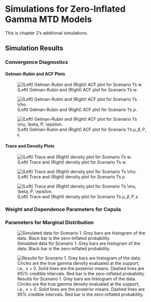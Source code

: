 # Simulations for Zero-Inflated Gamma MTD Models {#sec-appendix-ch2-simu}

This is chapter 2's additional simulations.

## Simulation Results 

### Convergence Diagnostics {#sec-appendix-ch2-simu-res-convergence}

#### Gelman-Rubin and ACF Plots

![(Left) Gelman-Rubin and (Right) ACF plot for Scenario 1's $w$.](../../images/chapter2/res_mcmc_w_gelman_s1.png){#fig-w-gelman-zigamma}

![(Left) Gelman-Rubin and (Right) ACF plot for Scenario 1's $\rho$.](../../images/chapter2/res_mcmc_rho_gelman_s1.png){#fig-rho-gelman-zigamma}

![(Left) Gelman-Rubin and (Right) ACF plot for Scenario 1's $\mu, \beta, P, \epsilon$.](../../images/chapter2/res_mcmc_marg_gelman_s1.png){#fig-mar-gelman-zigamma}

#### Trace and Density Plots 

![(Left) Trace and (Right) density plot for Scenario 1's $w$.](../../images/chapter2/res_mcmc_w_s1.png){#fig-w-trace-zigamma}

![(Left) Trace and (Right) density plot for Scenario 1's $\rho$.](../../images/chapter2/res_mcmc_rho_s1.png){#fig-rho-trace-zigamma}

![(Left) Trace and (Right) density plot for Scenario 1's $\mu, \beta, P, \epsilon$.](../../images/chapter2/res_mcmc_marg_s1.png){#fig-mar-trace-zigamma}

### Weight and Dependence Parameters for Copula {#sec-appendix-ch2-simu-res-w-rho}

### Parameters for Marginal Distribution {#sec-appendix-ch2-simu-res-marginal}

![Simulated data for Scenario 1. Grey bars are histogram of the data. Black bar is the zero-inflated probability.](../../images/chapter2/raw_zigamma_s1.png){#fig-zigamma-s1-raw}  

![Results for Scenario 1. Grey bars are histogram of the data. Circles are the true gamma density evaluated at the support, i.e., $x > 0$. Solid lines are the posterior means. Dashed lines are $95\%$ credible intervals. Red bar is the zero-inflated probability.](../../images/chapter2/res_zigamma_marg_s1.png){#fig-zigamma-s1} 

```{=latex}
\begin{table}[ht]
\centering
\begin{tabular}{|r|r|r|r|r|}
  \hline
. & Mean (SD) & R (Upper CI) & Naive SE & Time-series SE \\ 
  \hline
$w_1 = 0.636$ & 0.6395 (0.0425) & 1 (1) & 0.0002 & 0.0003 \\ 
  $w_2 = 0.234$ & 0.1905 (0.0636) & 1.01 (1.01) & 0.0004 & 0.0013 \\ 
  $w_3 = 0.086$ & 0.1315 (0.0739) & 1 (1) & 0.0004 & 0.0021 \\ 
  $w_4 = 0.032$ & 0.0346 (0.0529) & 1.01 (1.03) & 0.0003 & 0.0017 \\ 
  $w_5 = 0.012$ & 0.0039 (0.0171) & 1 (1) & 0.0001 & 0.0004 \\ 
   \hline 
$\rho_1 = 0.700$ & 0.6847 (0.0274) & 1 (1) & 0.0002 & 0.0002 \\ 
  $\rho_2 = 0.500$ & 0.606 (0.1426) & 1.01 (1.01) & 0.0008 & 0.0027 \\ 
  $\rho_3 = 0.300$ & 0.1168 (0.2389) & 1 (1) & 0.0013 & 0.0018 \\ 
  $\rho_4 = 0.100$ & 0.0147 (0.4675) & 1 (1) & 0.0026 & 0.0027 \\ 
  $\rho_5 = 0.100$ & -0.0046 (0.5659) & 1 (1) & 0.0032 & 0.0032 \\ 
   \hline 
$\mu$ & 7.35 (0.1132) & 1 (1) & 0.0006 & 0.0006 \\ 
  $\beta$ & 1.0082 (0.0433) & 1 (1) & 0.0002 & 0.0002 \\ 
  $P$ & 0.0769 (0.0085) & 1 (1) & 0.0000 & 0.0000 \\ 
  $\epsilon$ & 0.1 (7e-04) & 1 (1) & 0.0000 & 0.0000 \\ 
   \hline
\end{tabular}
\caption{Estimates and Gelman--Rubin Diagnostics for Scenario 1 ($P = 0.1$, $\epsilon = 0.1$) for parameters $w$, $\rho$, $\mu$, $\beta$, $P$, and $\epsilon$} 
\end{table}
```

```{=latex}
\begin{table}[ht]
\centering
\begin{tabular}{|r|r|r|r|r|}
  \hline
. & Mean (SD) & R (Upper CI) & Naive SE & Time-series SE \\ 
  \hline
$w_1 = 0.200$ & 0.1682 (0.0686) & 1 (1) & 0.0004 & 0.0012 \\ 
  $w_2 = 0.050$ & 0.0999 (0.0641) & 1 (1) & 0.0004 & 0.0012 \\ 
  $w_3 = 0.450$ & 0.4418 (0.0377) & 1 (1) & 0.0002 & 0.0003 \\ 
  $w_4 = 0.050$ & 0.0187 (0.0325) & 1 (1) & 0.0002 & 0.0007 \\ 
  $w_5 = 0.250$ & 0.2715 (0.0529) & 1 (1) & 0.0003 & 0.0006 \\ 
   \hline 
$\rho_1 = 0.400$ & 0.3728 (0.1753) & 1 (1) & 0.0010 & 0.0026 \\ 
  $\rho_2 = 0.100$ & -0.1457 (0.2685) & 1 (1) & 0.0015 & 0.0020 \\ 
  $\rho_3 = 0.700$ & 0.7399 (0.0321) & 1 (1) & 0.0002 & 0.0002 \\ 
  $\rho_4 = 0.100$ & 0.0687 (0.5259) & 1 (1) & 0.0029 & 0.0033 \\ 
  $\rho_5 = 0.500$ & 0.5701 (0.0753) & 1 (1) & 0.0004 & 0.0008 \\ 
   \hline 
$\mu$ & 7.232 (0.1128) & 1 (1) & 0.0006 & 0.0006 \\ 
  $\beta$ & 1.0705 (0.0452) & 1 (1) & 0.0003 & 0.0003 \\ 
  $P$ & 0.0812 (0.0087) & 1 (1) & 0.0000 & 0.0000 \\ 
  $\epsilon$ & 0.1004 (7e-04) & 1 (1) & 0.0000 & 0.0000 \\ 
   \hline
\end{tabular}
\caption{Estimates and Gelman--Rubin Diagnostics for Scenario 2 ($P = 0.1$, $\epsilon = 0.1$) for parameters $w$, $\rho$, $\mu$, $\beta$, $P$, and $\epsilon$} 
\end{table}
```

```{=latex}
\begin{table}[ht]
\centering
\begin{tabular}{|r|r|r|r|r|}
  \hline
. & Mean (SD) & R (Upper CI) & Naive SE & Time-series SE \\ 
  \hline
$\mu$ & 7.35 (0.1132) & 1 (1) & 0.0006 & 0.0006 \\ 
  $\beta$ & 1.0082 (0.0433) & 1 (1) & 0.0002 & 0.0002 \\ 
  $P$ & 0.0769 (0.0085) & 1 (1) & 0.0000 & 0.0000 \\ 
  $\epsilon$ & 0.1 (7e-04) & 1 (1) & 0.0000 & 0.0000 \\ 
   \hline 
$\mu$ & 7.1454 (0.12) & 1 (1) & 0.0007 & 0.0007 \\ 
  $\beta$ & 1.0994 (0.0472) & 1 (1) & 0.0003 & 0.0003 \\ 
  $P$ & 0.1091 (0.0103) & 1 (1) & 0.0001 & 0.0001 \\ 
  $\epsilon$ & 0.4017 (0.0019) & 1 (1) & 0.0000 & 0.0000 \\ 
   \hline 
$\mu$ & 6.9447 (0.1207) & 1 (1) & 0.0007 & 0.0007 \\ 
  $\beta$ & 1.0659 (0.0542) & 1 (1) & 0.0003 & 0.0003 \\ 
  $P$ & 0.5248 (0.0172) & 1 (1) & 0.0001 & 0.0001 \\ 
  $\epsilon$ & 0.1001 (1e-04) & 1 (1) & 0.0000 & 0.0000 \\ 
   \hline 
$\mu$ & 6.8454 (0.1154) & 1 (1) & 0.0006 & 0.0006 \\ 
  $\beta$ & 1.0086 (0.0512) & 1 (1) & 0.0003 & 0.0003 \\ 
  $P$ & 0.5064 (0.0173) & 1 (1) & 0.0001 & 0.0001 \\ 
  $\epsilon$ & 0.4 (4e-04) & 1 (1) & 0.0000 & 0.0000 \\ 
   \hline 
$\mu$ & 6.988 (0.1303) & 1 (1) & 0.0007 & 0.0007 \\ 
  $\beta$ & 0.9593 (0.0594) & 1 (1) & 0.0003 & 0.0003 \\ 
  $P$ & 0.6879 (0.016) & 1 (1) & 0.0001 & 0.0001 \\ 
  $\epsilon$ & 0.0999 (1e-04) & 1 (1) & 0.0000 & 0.0000 \\ 
   \hline 
$\mu$ & 6.8482 (0.1373) & 1 (1) & 0.0008 & 0.0008 \\ 
  $\beta$ & 1.0506 (0.0665) & 1 (1) & 0.0004 & 0.0004 \\ 
  $P$ & 0.7048 (0.0154) & 1 (1) & 0.0001 & 0.0001 \\ 
  $\epsilon$ & 0.4002 (3e-04) & 1 (1) & 0.0000 & 0.0000 \\ 
   \hline
\end{tabular}
\caption{Estimates and Gelman--Rubin Diagnostics for Scenario 1 (varying $P$, $\epsilon$) for parameters $\mu$, $\beta$, $P$, and $\epsilon$} 
\end{table}
```

```{=latex}
\begin{table}[ht]
\centering
\begin{tabular}{|r|r|r|r|r|}
  \hline
. & Mean (SD) & R (Upper CI) & Naive SE & Time-series SE \\ 
  \hline
$\mu$ & 7.232 (0.1128) & 1 (1) & 0.0006 & 0.0006 \\ 
  $\beta$ & 1.0705 (0.0452) & 1 (1) & 0.0003 & 0.0003 \\ 
  $P$ & 0.0812 (0.0087) & 1 (1) & 0.0000 & 0.0000 \\ 
  $\epsilon$ & 0.1004 (7e-04) & 1 (1) & 0.0000 & 0.0000 \\ 
   \hline 
$\mu$ & 7.0911 (0.1046) & 1 (1) & 0.0006 & 0.0006 \\ 
  $\beta$ & 1.0208 (0.0414) & 1 (1) & 0.0002 & 0.0002 \\ 
  $P$ & 0.1028 (0.0094) & 1 (1) & 0.0001 & 0.0001 \\ 
  $\epsilon$ & 0.401 (0.002) & 1 (1) & 0.0000 & 0.0000 \\ 
   \hline 
$\mu$ & 7.0274 (0.1177) & 1 (1) & 0.0007 & 0.0007 \\ 
  $\beta$ & 1.0182 (0.0533) & 1 (1) & 0.0003 & 0.0003 \\ 
  $P$ & 0.5334 (0.0172) & 1 (1) & 0.0001 & 0.0001 \\ 
  $\epsilon$ & 0.1001 (1e-04) & 1 (1) & 0.0000 & 0.0000 \\ 
   \hline 
$\mu$ & 6.932 (0.1184) & 1 (1) & 0.0007 & 0.0007 \\ 
  $\beta$ & 1.0968 (0.0557) & 1 (1) & 0.0003 & 0.0003 \\ 
  $P$ & 0.5034 (0.0172) & 1 (1) & 0.0001 & 0.0001 \\ 
  $\epsilon$ & 0.4002 (4e-04) & 1 (1) & 0.0000 & 0.0000 \\ 
   \hline 
$\mu$ & 7.032 (0.1304) & 1 (1) & 0.0007 & 0.0007 \\ 
  $\beta$ & 0.9507 (0.0605) & 1 (1) & 0.0003 & 0.0003 \\ 
  $P$ & 0.6957 (0.0154) & 1 (1) & 0.0001 & 0.0001 \\ 
  $\epsilon$ & 0.1001 (1e-04) & 1 (1) & 0.0000 & 0.0000 \\ 
   \hline 
$\mu$ & 6.9182 (0.1347) & 1 (1) & 0.0008 & 0.0008 \\ 
  $\beta$ & 0.9858 (0.0654) & 1 (1) & 0.0004 & 0.0004 \\ 
  $P$ & 0.7285 (0.0145) & 1 (1) & 0.0001 & 0.0001 \\ 
  $\epsilon$ & 0.3999 (3e-04) & 1 (1) & 0.0000 & 0.0000 \\ 
   \hline
\end{tabular}
\caption{Estimates and Gelman--Rubin Diagnostics for Scenario 2 (varying $P$, $\epsilon$) for parameters $\mu$, $\beta$, $P$, and $\epsilon$} 
\end{table}
```   

